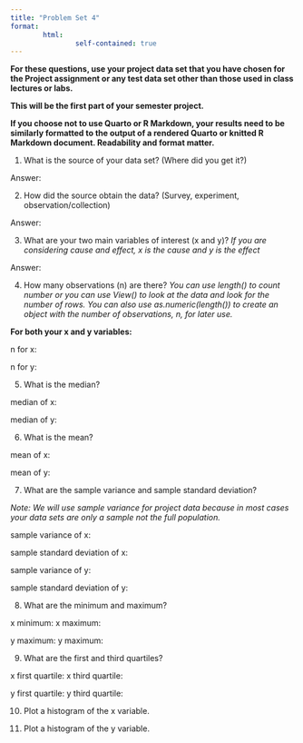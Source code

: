 ```yaml
---
title: "Problem Set 4"
format: 
        html:
                self-contained: true
---
```


**For these questions, use your project data set that you have chosen for the Project assignment or any test data set other than those used in class lectures or labs.**

**This will be the first part of your semester project.**

**If you choose not to use Quarto or R Markdown, your results need to be similarly formatted to the output of a rendered Quarto or knitted R Markdown document. Readability and format matter.**

<!-- **If you choose, you may also simulate a data set with at least 100 observations of at least two variables. If you do this, give the variables descriptive column names.** -->

1. What is the source of your data set? (Where did you get it?)

Answer: 

2. How did the source obtain the data? (Survey, experiment, observation/collection)

Answer:

3. What are your two main variables of interest (x and y)? *If you are considering cause and effect, x is the cause and y is the effect*

Answer:

4. How many observations (n) are there? *You can use length() to count number or you can use View() to look at the data and look for the number of rows. You can also use as.numeric(length()) to create an object with the number of observations, n, for later use.* 

**For both your x and y variables:**

n for x:

n for y:

5. What is the median?

median of x:

median of y:

6. What is the mean?

mean of x:

mean of y:

7. What are the sample variance and sample standard deviation?

*Note: We will use sample variance for project data because in most cases your data sets are only a sample not the full population.*

sample variance of x:

sample standard deviation of x:

sample variance of y:

sample standard deviation of y:

8. What are the minimum and maximum?

x minimum:                      x maximum:

y maximum:                      y maximum:

9. What are the first and third quartiles?

x first quartile:            x third quartile:

y first quartile:            y third quartile:

10. Plot a histogram of the x variable.

11. Plot a histogram of the y variable.

